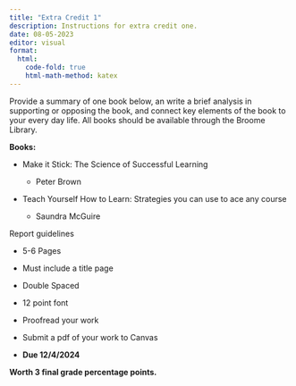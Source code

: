 ```yaml
---
title: "Extra Credit 1"
description: Instructions for extra credit one.
date: 08-05-2023
editor: visual
format:
  html: 
    code-fold: true
    html-math-method: katex
---
```


Provide a summary of one book below, an write a brief analysis in supporting or opposing the book, and connect key elements of the book to your every day life. All books should be available through the Broome Library.

**Books:**

-   Make it Stick: The Science of Successful Learning

    -   Peter Brown

-   Teach Yourself How to Learn: Strategies you can use to ace any course

    -   Saundra McGuire

Report guidelines

-   5-6 Pages

-   Must include a title page

-   Double Spaced

-   12 point font

-   Proofread your work

-   Submit a pdf of your work to Canvas

-   **Due 12/4/2024**

**Worth 3 final grade percentage points.**
